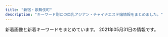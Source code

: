 ```yaml
---
title: "新宿・歌舞伎町"
description: "キーワード別にの巨乳アジアン・チャイナエステ嬢情報をまとめました。"
---
```


新着画像と新着キーワードをまとめています。
2021年05月31日の情報です。

<DmmAffiliateIns />
<KeywordTable
  shops={
    [
    {
        "keywords": {},
        "url": "http://pure-resort.tyo.cm/",
        "name": "\u30d4\u30e5\u30a2\u30ea\u30be\u30fc\u30c8II",
        "img_links": [],
        "station": "JR\u65b0\u5bbf\u99c5\u6771\u53e3"
    },
    {
        "keywords": {
            "D": 25,
            "E": 5
        },
        "url": "http://aroma-massage.red/",
        "img_links": [
            "http://aroma-massage.red/images/sysl.jpg",
            "http://aroma-massage.red/images/acb.jpg",
            "http://aroma-massage.red/images/cg2.jpg",
            "http://aroma-massage.red/images/tm.png",
            "http://aroma-massage.red/images/stal.jpg",
            "http://aroma-massage.red/images/qr.jpg",
            "http://aroma-massage.red/images/fbt.jpg",
            "http://aroma-massage.red/images/cg6.jpg",
            "http://aroma-massage.red/images/sta2.jpg",
            "http://aroma-massage.red/images/card.jpg",
            "http://aroma-massage.red/images/fbb.jpg",
            "http://aroma-massage.red/images/nft.jpg",
            "http://aroma-massage.red/images/sta5.jpg",
            "http://aroma-massage.red/images/sta3.jpg",
            "http://aroma-massage.red/images/option.jpg",
            "http://aroma-massage.red/images/creditcard.jpg",
            "http://aroma-massage.red/images/cg1.jpg",
            "http://aroma-massage.red/images/kan.jpg",
            "http://aroma-massage.red/images/toph.png",
            "http://aroma-massage.red/images/sta4.jpg",
            "http://aroma-massage.red/images/cg4.jpg",
            "http://aroma-massage.red/images/sta6.jpg",
            "http://aroma-massage.red/images/int.jpg",
            "http://aroma-massage.red/images/cg3.jpg",
            "http://aroma-massage.red/images/cg5.jpg",
            "http://aroma-massage.red/images/sta1.jpg"
        ],
        "name": "\u30c6\u30bb\u30e9-Tethera-",
        "station": "JR\u65b0\u5bbf\u99c5\u6771\u53e3"
    },
    {
        "name": "\u7652\u3057\u306e\u5bbf",
        "url": "http://aes-aroma.com/",
        "keywords": {
            "C": 18
        },
        "station": "JR\u65b0\u5bbf\u99c5\u5357\u53e3",
        "img_links": [
            "http://aes-aroma.com/img/ttl_rec.png",
            "http://aes-aroma.com/staff/yoko/02.jpg",
            "http://aes-aroma.com/staff/yuri/01.jpg",
            "http://aes-aroma.com/pic/head.png",
            "http://aes-aroma.com/staff/mimi/01.jpg",
            "http://aes-aroma.com/staff/megumi/01.jpg",
            "http://aes-aroma.com/staff/ai/01.jpg",
            "http://aes-aroma.com/i/files/homeimg.jpg",
            "http://aes-aroma.com/staff/koko/01.jpg",
            "http://aes-aroma.com/img/ttl_tnew.png",
            "http://aes-aroma.com/staff/kaori/01.jpg",
            "http://aes-aroma.com/staff/yoko/01.jpg",
            "http://aes-aroma.com/staff/nana/01.jpg",
            "http://aes-aroma.com/staff/miki/01.jpg",
            "http://aes-aroma.com/img/ttl_mobile.png",
            "http://aes-aroma.com/img/ttl_staff.png",
            "http://aes-aroma.com/img/ttl_pickup.png"
        ]
    },
    {
        "keywords": {
            "D": 4,
            "86": 14,
            "E": 8,
            "87": 2
        },
        "img_links": [
            "http://sweety-est.tokyo/images/m3.jpg",
            "http://sweety-est.tokyo/images/tit-sub3.jpg",
            "http://sweety-est.tokyo/link/menlog.jpg",
            "http://sweety-est.tokyo/images/r1.jpg",
            "http://sweety-est.tokyo/images/a1.jpg",
            "http://sweety-est.tokyo/images/m4.jpg",
            "http://sweety-est.tokyo/images/slider-img002.jpg",
            "http://sweety-est.tokyo/images/r3.jpg",
            "http://sweety-est.tokyo/images/kan1.jpg",
            "http://sweety-est.tokyo/images/r6.jpg",
            "http://sweety-est.tokyo/images/a8.jpg",
            "http://sweety-est.tokyo/images/a4.jpg",
            "http://sweety-est.tokyo/images/tit-sub4.jpg",
            "http://sweety-est.tokyo/images/m2.jpg",
            "http://sweety-est.tokyo/images/r5.jpg",
            "http://sweety-est.tokyo/images/cg02.jpg",
            "http://sweety-est.tokyo/images/pp.jpg",
            "http://sweety-est.tokyo/images/kan.jpg",
            "http://sweety-est.tokyo/images/cg03.jpg",
            "http://sweety-est.tokyo/images/b-online.png",
            "http://sweety-est.tokyo/images/tit-sub2.jpg",
            "http://sweety-est.tokyo/images/b-tel.png",
            "http://sweety-est.tokyo/images/a2.jpg",
            "http://sweety-est.tokyo/images/a3.jpg",
            "http://sweety-est.tokyo/images/a6.jpg",
            "http://sweety-est.tokyo/images/r2.jpg",
            "http://sweety-est.tokyo/images/cg08.jpg",
            "http://sweety-est.tokyo/images/m1.jpg",
            "http://sweety-est.tokyo/images/slider-img003.jpg",
            "http://sweety-est.tokyo/images/cg04.jpg",
            "http://sweety-est.tokyo/images/a5.jpg",
            "http://sweety-est.tokyo/images/tit-sub5.jpg",
            "http://sweety-est.tokyo/images/cg07.jpg",
            "http://sweety-est.tokyo/images/tit-sub1.jpg",
            "http://sweety-est.tokyo/images/cg01.jpg",
            "http://sweety-est.tokyo/images/sys.jpg",
            "http://sweety-est.tokyo/images/cg06.jpg",
            "http://sweety-est.tokyo/images/r4.jpg",
            "http://sweety-est.tokyo/images/slider-img001.jpg",
            "http://sweety-est.tokyo/images/qr.jpg",
            "http://sweety-est.tokyo/images/a7.jpg",
            "http://sweety-est.tokyo/images/tit-sub6.jpg",
            "http://sweety-est.tokyo/images/cg05.jpg",
            "http://sweety-est.tokyo/images/cg011.jpg"
        ],
        "name": "sweet-\u30b9\u30a6\u30a3\u30fc\u30c8-",
        "station": "JR\u65b0\u5bbf\u99c5\u897f\u53e3",
        "url": "http://sweety-est.tokyo/"
    },
    {
        "station": "\u65b0\u5bbf\u5fa1\u82d1\u524d\u99c53\u756a\u51fa\u53e3",
        "name": "\u5fa1\u82d1 -\u304e\u3087\u3048\u3093-",
        "keywords": {},
        "img_links": [
            "http://www.night.ne.jp/tokyo/gyoen/img/qr_code.jpg",
            "http://www.night.ne.jp/tokyo/gyoen/img/index_skill.jpg",
            "http://www.night.ne.jp/nightnet/img/4.jpg",
            "http://www.night.ne.jp/nightnet/img/16.jpg",
            "http://www.night.ne.jp/_format/W/img/index_enter_1.jpg",
            "http://www.night.ne.jp/nightnet/img/1.jpg",
            "http://www.night.ne.jp/nightnet/img/5.jpg",
            "http://www.night.ne.jp/tokyo/gyoen/img/index_view.jpg",
            "http://www.night.ne.jp/tokyo/gyoen/img/view_4.jpg",
            "http://www.night.ne.jp/tokyo/gyoen/img/skill_2.jpg",
            "http://www.night.ne.jp/nightnet/img/15.jpg",
            "http://www.night.ne.jp/nightnet/img/3.jpg",
            "http://www.night.ne.jp/nightnet/img/10.jpg",
            "http://www.night.ne.jp/nightnet/img/12a.jpg",
            "http://www.night.ne.jp/nightnet/img/13.jpg",
            "http://www.night.ne.jp/tokyo/gyoen/img/index.jpg",
            "http://www.night.ne.jp/_format/W/img/whats_news.jpg",
            "http://www.night.ne.jp/_format/W/img/whats_skill.jpg",
            "http://www.night.ne.jp/nightnet/img/14.jpg",
            "http://www.night.ne.jp/nightnet/img/11.jpg",
            "http://www.night.ne.jp/_format/W/img/whats_view.jpg",
            "http://www.night.ne.jp/nightnet/img/8.jpg",
            "http://www.night.ne.jp/nightnet/img/2.jpg",
            "http://www.night.ne.jp/nightnet/img/7.jpg",
            "http://www.night.ne.jp/tokyo/gyoen/img/view_2.jpg",
            "http://www.night.ne.jp/tokyo/gyoen/img/view_3.jpg",
            "http://www.night.ne.jp/tokyo/gyoen/img/view_1.jpg",
            "http://www.night.ne.jp/tokyo/gyoen/img/skill_3.jpg",
            "http://www.night.ne.jp/nightnet/img/9.jpg",
            "http://www.night.ne.jp/tokyo/gyoen/img/skill_1.jpg",
            "http://www.night.ne.jp/nightnet/img/6.jpg",
            "http://www.night.ne.jp/nightnet/img/17.jpg",
            "http://www.night.ne.jp/tokyo/gyoen/img/index_top.jpg"
        ],
        "url": "http://www.night.ne.jp/tokyo/gyoen/"
    },
    {
        "keywords": {},
        "img_links": [
            "http://relaxia.work/images/top_slider01.jpg",
            "http://relaxia.work/img/haru1.jpg",
            "http://relaxia.work/images/link_nav05.jpg",
            "http://relaxia.work/images/top.png",
            "http://relaxia.work/images/side_mobile.jpg",
            "http://relaxia.work/images/sp_top.jpg",
            "http://relaxia.work/images/link_nav02.jpg",
            "http://relaxia.work/images/side_tel.jpg",
            "http://relaxia.work/images/info3.jpg",
            "http://relaxia.work/images/side_link.jpg",
            "http://relaxia.work/images/link_nav06.jpg",
            "http://relaxia.work/images/info2.jpg",
            "http://relaxia.work/images/ico01.png",
            "http://relaxia.work/images/link_nav01.jpg",
            "http://relaxia.work/images/info1.jpg",
            "http://relaxia.work/img/yuki1.jpg",
            "http://relaxia.work/images/link_nav04.jpg",
            "http://relaxia.work/images/note.jpg",
            "http://relaxia.work/images/link_nav03.jpg",
            "http://relaxia.work/img/sizuka1.jpg"
        ],
        "url": "http://relaxia.work/",
        "station": "JR\u65b0\u5bbf\u99c5\u6771\u53e3",
        "name": "\u30ea\u30e9\u30af\u30b7\u30a2\u30fc"
    },
    {
        "station": "\u65b0\u5bbf\u897f\u53e3\u99c5D5\u51fa\u53e3",
        "name": "RELAIR \uff5e\u30ea\u30ec\u30a2\uff5e",
        "url": "http://in-esthe.com/relair/",
        "img_links": [
            "http://in-esthe.com/relair/img/newstback.png",
            "http://in-esthe.com/relair/img/twitter.png",
            "http://in-esthe.com/relair/img/botton.png",
            "http://in-esthe.com/relair/img/kanban4.jpg",
            "http://in-esthe.com/relair/img/english-t6.png",
            "http://in-esthe.com/relair/img/p-8.jpg",
            "http://in-esthe.com/relair/img/p-3-1.jpg",
            "http://in-esthe.com/relair/img/english-t1.png",
            "http://in-esthe.com/relair/img/english-t3.png",
            "http://in-esthe.com/relair/img/t-2.png",
            "http://in-esthe.com/relair/img/fla1.png",
            "http://in-esthe.com/relair/img/english-t5.png",
            "http://in-esthe.com/relair/img/t-3.png",
            "http://in-esthe.com/relair/img/p-7.jpg",
            "http://in-esthe.com/relair/img/english-t4.png",
            "http://in-esthe.com/relair/img/tel.png",
            "http://in-esthe.com/relair/img/t-1.png",
            "http://in-esthe.com/relair/img/fla.png",
            "http://in-esthe.com/relair/img/english-t2.png",
            "http://in-esthe.com/relair/img/p-1.jpg",
            "http://in-esthe.com/relair/img/re.png",
            "http://in-esthe.com/relair/img/p-9.jpg",
            "http://in-esthe.com/relair/img/p-1-1.jpg",
            "http://in-esthe.com/relair/img/p-3.jpg",
            "http://in-esthe.com/relair/img/s-1.jpg",
            "http://in-esthe.com/relair/img/fla2.png",
            "http://in-esthe.com/relair/img/card-english.png",
            "http://in-esthe.com/relair/img/p-0.jpg",
            "http://in-esthe.com/relair/img/p-2.jpg",
            "http://in-esthe.com/relair/img/head.png"
        ],
        "keywords": {
            "C": 8
        }
    },
    {
        "img_links": [
            "http://hi-msg.com/koyuki/img/card-english.png",
            "http://hi-msg.com/koyuki/img/botton.png",
            "http://hi-msg.com/koyuki/img/p-3.jpg",
            "http://hi-msg.com/koyuki/img/re.png",
            "http://hi-msg.com/koyuki/img/t-1.png",
            "http://hi-msg.com/koyuki/img/p-8-1.jpg",
            "http://hi-msg.com/koyuki/img/p-3-1.jpg",
            "http://hi-msg.com/koyuki/img/p-7.jpg",
            "http://hi-msg.com/koyuki/img/kanban4s.jpg",
            "http://hi-msg.com/koyuki/img/english-t4.png",
            "http://hi-msg.com/koyuki/img/p-10.jpg",
            "http://hi-msg.com/koyuki/img/kanban4.jpg",
            "http://hi-msg.com/koyuki/img/p-0.jpg",
            "http://hi-msg.com/koyuki/img/english-t5.png",
            "http://hi-msg.com/koyuki/img/english-t6.png",
            "http://hi-msg.com/koyuki/img/p-9.jpg",
            "http://hi-msg.com/koyuki/img/p-2-1.jpg",
            "http://hi-msg.com/koyuki/img/p-2.jpg",
            "http://hi-msg.com/koyuki/img/english-t2.png",
            "http://hi-msg.com/koyuki/img/t-2.png",
            "http://hi-msg.com/koyuki/img/p-8.jpg",
            "http://hi-msg.com/koyuki/img/p-4-1.jpg",
            "http://hi-msg.com/koyuki/img/card.png",
            "http://hi-msg.com/koyuki/img/tit.png",
            "http://hi-msg.com/koyuki/img/p-5.jpg",
            "http://hi-msg.com/koyuki/img/newstback.png",
            "http://hi-msg.com/koyuki/img/english-t1.png",
            "http://hi-msg.com/koyuki/img/tel.png",
            "http://hi-msg.com/koyuki/img/english-t3.png",
            "http://hi-msg.com/koyuki/img/head.png",
            "http://hi-msg.com/koyuki/img/p-1.jpg",
            "http://hi-msg.com/koyuki/img/p-4.jpg",
            "http://hi-msg.com/koyuki/img/p-6.jpg",
            "http://hi-msg.com/koyuki/img/p-7-1.jpg",
            "http://hi-msg.com/koyuki/img/p-6-1.jpg",
            "http://hi-msg.com/koyuki/img/t-3.png",
            "http://hi-msg.com/koyuki/img/p-11.jpg"
        ],
        "name": "KOYUKI",
        "url": "http://hi-msg.com/koyuki/",
        "station": "JR\u65b0\u5bbf\u99c5\u6771\u53e3",
        "keywords": {
            "C": 8
        }
    },
    {
        "name": "\u4f73\u7e01 \uff5e\u304b\u3048\u3093\uff5e",
        "keywords": {
            "D": 3,
            "86": 2
        },
        "img_links": [
            "http://ciretva.xyz/picture/face_bj1.png",
            "http://ciretva.xyz/uploads/201021/1-201021155T9631.jpg",
            "http://ciretva.xyz/uploads/210329/1-2103291H049191.jpg",
            "http://ciretva.xyz/picture/room2.jpg",
            "http://ciretva.xyz/uploads/210329/1-2103291H0421R.jpg",
            "http://ciretva.xyz/picture/top.jpg",
            "http://ciretva.xyz/picture/s_staff.png",
            "http://ciretva.xyz/picture/room3.jpg",
            "http://ciretva.xyz/uploads/201021/1-201021155925315.jpg",
            "http://ciretva.xyz/picture/pick.jpg",
            "http://ciretva.xyz/uploads/201021/1-201021155T02L.jpg",
            "http://ciretva.xyz/uploads/201021/1-201021155932238.jpg",
            "http://ciretva.xyz/picture/room1.jpg",
            "http://ciretva.xyz/picture/room4.jpg",
            "http://ciretva.xyz/picture/news.jpg",
            "http://ciretva.xyz/picture/face.jpg"
        ],
        "url": "http://ciretva.xyz/",
        "station": "\u897f\u6b66\u65b0\u5bbf\u99c5\u5317\u53e3"
    },
    {
        "keywords": {},
        "url": "http://www.yu-yu.work/",
        "station": "\u897f\u6b66\u65b0\u5bbf\u99c5\u5317\u53e3",
        "name": "\u7652 \u3086\u3046",
        "img_links": [
            "http://www.yu-yu.work/images/news.jpg",
            "http://www.yu-yu.work/images/int1.png",
            "http://www.yu-yu.work/images/b2.jpg",
            "http://www.yu-yu.work/images/sys3.jpg",
            "http://www.yu-yu.work/images/5.jpg",
            "http://www.yu-yu.work/img/rin1.jpg",
            "http://www.yu-yu.work/img/haruka1.jpg",
            "http://www.yu-yu.work/staff/yuina.jpg",
            "http://www.yu-yu.work/images/sys1.jpg",
            "http://www.yu-yu.work/img/misaki1.jpg",
            "http://www.yu-yu.work/images/interior_t.jpg",
            "http://www.yu-yu.work/images/1.jpg",
            "http://www.yu-yu.work/images/3.jpg",
            "http://www.yu-yu.work/images/6.jpg",
            "http://www.yu-yu.work/img/nana1.jpg",
            "http://www.yu-yu.work/images/sys2.jpg",
            "http://www.yu-yu.work/images/info.jpg",
            "http://www.yu-yu.work/staff/naomi.jpg",
            "http://www.yu-yu.work/images/2.jpg",
            "http://www.yu-yu.work/img/yuina1.jpg",
            "http://www.yu-yu.work/staff/nana.jpg",
            "http://www.yu-yu.work/images/ac1.jpg",
            "http://www.yu-yu.work/images/ac2.jpg",
            "http://www.yu-yu.work/images/mobile.jpg",
            "http://www.yu-yu.work/images/sys4.jpg",
            "http://www.yu-yu.work/images/line.png",
            "http://www.yu-yu.work/staff/misaki.jpg",
            "http://www.yu-yu.work/staff/rin.jpg",
            "http://www.yu-yu.work/staff/haruka.jpg",
            "http://www.yu-yu.work/images/staff_t.jpg",
            "http://www.yu-yu.work/img/naomi1.jpg",
            "http://www.yu-yu.work/images/head.jpg",
            "http://www.yu-yu.work/images/int2.png",
            "http://www.yu-yu.work/images/4.jpg",
            "http://www.yu-yu.work/images/b1.jpg"
        ]
    },
    {
        "img_links": [
            "https://shinjuku-mensesthe.com/staff/hana-s1.jpg",
            "https://shinjuku-mensesthe.com/staff/hana-l1.jpg",
            "https://shinjuku-mensesthe.com/images/main-top.jpg",
            "https://shinjuku-mensesthe.com/images/header3.png",
            "https://shinjuku-mensesthe.com/staff/seira-s1.jpg",
            "https://shinjuku-mensesthe.com/images/top1.jpg",
            "https://shinjuku-mensesthe.com/images/footer-r.png",
            "https://shinjuku-mensesthe.com/icon/yelp.png",
            "https://shinjuku-mensesthe.com/menu/blog.png",
            "https://shinjuku-mensesthe.com/images/main-sp.jpg",
            "https://shinjuku-mensesthe.com/staff/yuki-s1.jpg",
            "https://shinjuku-mensesthe.com/images/qrcode.png",
            "https://shinjuku-mensesthe.com/images/footer-l.png",
            "https://shinjuku-mensesthe.com/massage/2020/08/16/riri-s1.jpg",
            "https://shinjuku-mensesthe.com/room/room-l2.jpg",
            "https://shinjuku-mensesthe.com/massage/2020/10/05/yuki-s1.jpg",
            "https://shinjuku-mensesthe.com/staff/arisa-s1.jpg",
            "https://shinjuku-mensesthe.com/button/blog.png",
            "https://shinjuku-mensesthe.com/massage/2020/10/21/risa-s1.jpg",
            "https://shinjuku-mensesthe.com/images/main-small.jpg",
            "https://shinjuku-mensesthe.com/images/top3.jpg",
            "https://shinjuku-mensesthe.com/menu/home.png",
            "https://shinjuku-mensesthe.com/staff/hikaru-l1.jpg",
            "https://shinjuku-mensesthe.com/room/room-l1.jpg",
            "https://shinjuku-mensesthe.com/button/staff.png",
            "https://shinjuku-mensesthe.com/menu/staff.png",
            "https://shinjuku-mensesthe.com/staff/kana-l1.jpg",
            "https://shinjuku-mensesthe.com/room/room-l3.jpg",
            "https://shinjuku-mensesthe.com/images/top2.jpg",
            "https://shinjuku-mensesthe.com/icon/twitter.png",
            "https://shinjuku-mensesthe.com/staff/shiori-s1.jpg",
            "https://shinjuku-mensesthe.com/staff/hikaru-s1.jpg",
            "https://shinjuku-mensesthe.com/massage/2020/09/14/hana-s1.jpg",
            "https://shinjuku-mensesthe.com/images/clear.png",
            "https://shinjuku-mensesthe.com/massage/2020/07/31/covit19.jpg",
            "https://shinjuku-mensesthe.com/staff/seira-l1.jpg",
            "https://shinjuku-mensesthe.com/staff/arisa-l1.jpg",
            "https://shinjuku-mensesthe.com/menu/info.png",
            "https://shinjuku-mensesthe.com/link/mens-esthe.png",
            "https://shinjuku-mensesthe.com/button/home.png",
            "https://shinjuku-mensesthe.com/staff/yuki-l1.jpg",
            "https://shinjuku-mensesthe.com/staff/kana-s1.jpg",
            "https://shinjuku-mensesthe.com/room/room-l4.jpg",
            "https://shinjuku-mensesthe.com/icon/line.png",
            "https://shinjuku-mensesthe.com/images/flower.png",
            "https://shinjuku-mensesthe.com/images/camp.png",
            "https://shinjuku-mensesthe.com/icon/facebook.png",
            "https://shinjuku-mensesthe.com/massage/2021/03/27/blog.jpg",
            "https://scdn.line-apps.com/n/line_add_friends/btn/ja.png"
        ],
        "name": "\u5915\u9727 \u3086\u3046\u304e\u308a",
        "url": "https://shinjuku-mensesthe.com/",
        "keywords": {},
        "station": "JR\u65b0\u5bbf\u99c5\u6771\u53e3"
    },
    {
        "station": "\u897f\u6b66\u65b0\u5bbf\u99c5\u5317\u53e3",
        "url": "http://genkimorimori.este88.com/",
        "img_links": [
            "http://genkimorimori.este88.com/images/kaori1.jpg",
            "http://genkimorimori.este88.com/images/r04.jpg",
            "http://genkimorimori.este88.com/img/kixyoko1.jpg",
            "http://genkimorimori.este88.com/img/momo1.jpg",
            "http://genkimorimori.este88.com/images/momo1.jpg",
            "http://genkimorimori.este88.com/images/r02.jpg",
            "http://genkimorimori.este88.com/images/ph1.jpg",
            "http://genkimorimori.este88.com/img/koyuki1.jpg",
            "http://genkimorimori.este88.com/img/kaori1.jpg",
            "http://genkimorimori.este88.com/images/kixyoko1.jpg",
            "http://genkimorimori.este88.com/gals/risa1.jpg",
            "http://genkimorimori.este88.com/images/koyuki1.jpg",
            "http://genkimorimori.este88.com/img/mika1.jpg",
            "http://genkimorimori.este88.com/images/mika1.jpg",
            "http://genkimorimori.este88.com/gals/nnana1.jpg",
            "http://genkimorimori.este88.com/gals/sayuri1.jpg",
            "http://genkimorimori.este88.com/gals/koko1.jpg",
            "http://genkimorimori.este88.com/images/r01.jpg"
        ],
        "name": "\u5143\u6c17\u30e2\u30ea\u30e2\u30ea",
        "keywords": {}
    },
    {
        "station": "JR\u65b0\u5bbf\u99c5\u6771\u53e3",
        "url": "http://www.yuuka.info/",
        "keywords": {},
        "name": "\u7652\u83ef \u3086\u3046\u304b",
        "img_links": [
            "http://www.yuuka.info/images/sys.jpg",
            "http://www.yuuka.info/img/rina1.jpg",
            "http://www.yuuka.info/images/rec2.jpg",
            "http://www.yuuka.info/images/mobile.jpg",
            "http://www.yuuka.info/images/interior_t.jpg",
            "http://www.yuuka.info/images/rec1.jpg",
            "http://www.yuuka.info/img/sayaka1.jpg",
            "http://www.yuuka.info/img/miyu1.jpg",
            "http://www.yuuka.info/images/ta.jpg",
            "http://www.yuuka.info/images/4.jpg",
            "http://www.yuuka.info/images/up.png",
            "http://www.yuuka.info/images/3.jpg",
            "http://www.yuuka.info/images/staff_t.jpg",
            "http://www.yuuka.info/images/int2.jpg",
            "http://www.yuuka.info/images/news.jpg",
            "http://www.yuuka.info/images/head.jpg",
            "http://www.yuuka.info/img/momo1.jpg",
            "http://www.yuuka.info/images/2.jpg",
            "http://www.yuuka.info/images/tel.jpg",
            "http://www.yuuka.info/images/int1.jpg",
            "http://www.yuuka.info/images/1.jpg"
        ]
    },
    {
        "name": "Fairy Girl",
        "station": "JR\u65b0\u5bbf\u99c5\u897f\u53e3",
        "url": "http://fairy-girl.work/",
        "img_links": [
            "http://fairy-girl.work/images/int1.jpg",
            "http://fairy-girl.work/staff/misa.jpg",
            "http://fairy-girl.work/images/9.jpg",
            "http://fairy-girl.work/images/sys2.jpg",
            "http://fairy-girl.work/staff/rara.jpg",
            "http://fairy-girl.work/img/kiki2.jpg",
            "http://fairy-girl.work/images/tr.jpg",
            "http://fairy-girl.work/images/3.jpg",
            "http://fairy-girl.work/images/5.jpg",
            "http://fairy-girl.work/images/1.jpg",
            "http://fairy-girl.work/images/7.jpg",
            "http://fairy-girl.work/img/hitomi1.jpg",
            "http://fairy-girl.work/images/sys3.jpg",
            "http://fairy-girl.work/img/rika1.jpg",
            "http://fairy-girl.work/images/interior_t.jpg",
            "http://fairy-girl.work/images/ac1.jpg",
            "http://fairy-girl.work/images/11.jpg",
            "http://fairy-girl.work/img/mari1.jpg",
            "http://fairy-girl.work/staff/mari.jpg",
            "http://fairy-girl.work/img/rina1.jpg",
            "http://fairy-girl.work/images/staff_t.jpg",
            "http://fairy-girl.work/images/10.jpg",
            "http://fairy-girl.work/images/ac2.jpg",
            "http://fairy-girl.work/img/eri1.jpg",
            "http://fairy-girl.work/images/bana0404_4.png",
            "http://fairy-girl.work/images/6.jpg",
            "http://fairy-girl.work/staff/rika.jpg",
            "http://fairy-girl.work/staff/hitomi.jpg",
            "http://fairy-girl.work/img/kana1.jpg",
            "http://fairy-girl.work/images/line.png",
            "http://fairy-girl.work/staff/yuki.jpg",
            "http://fairy-girl.work/images/8.jpg",
            "http://fairy-girl.work/images/sys1.jpg",
            "http://fairy-girl.work/staff/yuyu.jpg",
            "http://fairy-girl.work/images/sys5.jpg",
            "http://fairy-girl.work/images/sys4.jpg",
            "http://fairy-girl.work/images/12.jpg",
            "http://fairy-girl.work/images/news.jpg",
            "http://fairy-girl.work/staff/rina.jpg",
            "http://fairy-girl.work/img/kiki1.jpg",
            "http://fairy-girl.work/images/2.jpg",
            "http://fairy-girl.work/img/rara1.jpg",
            "http://fairy-girl.work/staff/kana.jpg",
            "http://fairy-girl.work/staff/eri.jpg",
            "http://fairy-girl.work/img/misa1.jpg",
            "http://fairy-girl.work/img/yuki1.jpg",
            "http://fairy-girl.work/img/eri2.jpg",
            "http://fairy-girl.work/img/yuyu1.jpg",
            "http://fairy-girl.work/images/int2.jpg",
            "http://fairy-girl.work/staff/kiki.jpg",
            "http://fairy-girl.work/images/mobile.jpg"
        ],
        "keywords": {}
    },
    {
        "img_links": [
            "http://clear-es.net/yamituki-n/uploads/images/mmexport1576417470781.jpg",
            "http://clear-es.net/images/index_08.jpg",
            "http://clear-es.net/yamituki-n/uploads/images/mika03s.jpg",
            "http://clear-es.net/images/index_24.jpg",
            "http://clear-es.net/images/index_02.jpg",
            "http://clear-es.net/yamituki-n/uploads/images/yui01.jpg",
            "http://clear-es.net/uploads/0141717ce8be90c90f41c0c8eb5c92fe.jpg",
            "http://clear-es.net/uploads/f73e8f67358edf8e94cf35d345a7af08.jpg",
            "http://clear-es.net/yamituki-n/uploads/images/rika55ss.jpg",
            "http://clear-es.net/images/index_25.jpg",
            "http://clear-es.net/images/index_09.jpg",
            "http://clear-es.net/images/index_14.jpg",
            "http://clear-es.net/yamituki-n/uploads/images/rena01.jpg",
            "http://clear-es.net/images/gallery_11.jpg",
            "http://clear-es.net/images/index_27.jpg",
            "http://clear-es.net/uploads/f426bd85a8f6a9eac87e55b2d44c4bd5.jpg",
            "http://clear-es.net/images/index_10.jpg",
            "http://clear-es.net/uploads/09bdd5637edec4bfa3d47a7e9874640b.jpg",
            "http://clear-es.net/images/index_11.jpg",
            "http://clear-es.net/yamituki-n/uploads/images/rena02.jpg",
            "http://clear-es.net/images/index_04.jpg",
            "http://clear-es.net/images/index_07.jpg",
            "http://clear-es.net/images/girls_03.jpg",
            "http://clear-es.net/yamituki-n/uploads/images/emi3.jpg",
            "http://clear-es.net/yamituki-n/uploads/images/satomi2.jpg",
            "http://clear-es.net/images/index_23.jpg",
            "http://clear-es.net/uploads/2aa97908694153fb149943f0b8445352.jpg",
            "http://clear-es.net/images/index_21.jpg",
            "http://clear-es.net/images/index_26.jpg",
            "http://clear-es.net/images/girls_13.jpg",
            "http://clear-es.net/uploads/cec0ed392fe00d8e3ff867c0625809e6.jpg",
            "http://clear-es.net/uploads/22c8968348a9acc2dfc9ab0aecb09c27.jpg",
            "http://clear-es.net/uploads/c8a6186524d872100cc89c100d1f3728.jpg",
            "http://clear-es.net/images/index_12.jpg",
            "http://clear-es.net/images/koko_1.jpg",
            "http://clear-es.net/images/index_13.jpg",
            "http://clear-es.net/images/index_19.jpg",
            "http://clear-es.net/uploads/97eb17743f96fd7f0551aab0bedd5e6f.jpg",
            "http://clear-es.net/images/index_05.jpg",
            "http://clear-es.net/images/girls_11.jpg",
            "http://clear-es.net/images/index_01.jpg",
            "http://clear-es.net/images/index_15.jpg",
            "http://clear-es.net/uploads/10299154955d10c3b815a5638a35a934.jpg",
            "http://clear-es.net/yamituki-n/uploads/images/satomi21.jpg",
            "http://clear-es.net/images/index_20.jpg",
            "http://clear-es.net/images/index_28.jpg",
            "http://clear-es.net/yamituki-n/uploads/images/juri01s.jpg",
            "http://clear-es.net/images/index_17.jpg",
            "http://clear-es.net/images/service_11.jpg",
            "http://clear-es.net/images/index_28_01.jpg",
            "http://clear-es.net/uploads/c1f6d0346f5cb109ac62c21a58c7deff.jpg",
            "http://clear-es.net/images/index_06.jpg",
            "http://clear-es.net/images/index_03.jpg",
            "http://clear-es.net/uploads/a62d7f24a5b9a4fd5aeef678eb24ef4b.jpg",
            "http://clear-es.net/my_work/images/pic1.png",
            "http://clear-es.net/images/index_18.jpg"
        ],
        "name": "CLEAR-\u30af\u30ea\u30a2-",
        "url": "http://clear-es.net/",
        "station": "\u897f\u6b66\u65b0\u5bbf\u99c5\u5317\u53e3",
        "keywords": {
            "87": 2,
            "90": 1,
            "86": 3,
            "F": 1,
            "C": 2,
            "88": 4,
            "D": 8,
            "89": 1
        }
    },
    {
        "url": "https://mens-esthe.xyz/",
        "name": "\u30b8\u30e5\u30ea\u30a2\u30f3",
        "img_links": [
            "https://mens-esthe.xyz/icon/line.png",
            "https://mens-esthe.xyz/images/esthe3.jpg",
            "https://mens-esthe.xyz/room/room-l4.jpg",
            "https://mens-esthe.xyz/icon/facebook.png",
            "https://mens-esthe.xyz/staff/kana-s1.jpg",
            "https://mens-esthe.xyz/room/room-l1.jpg",
            "https://mens-esthe.xyz/icon/yelp.png",
            "https://mens-esthe.xyz/images/main-sp.jpg",
            "https://mens-esthe.xyz/images/clear.png",
            "https://mens-esthe.xyz/icon/twitter.png",
            "https://mens-esthe.xyz/staff/yuuka-l1.jpg",
            "https://mens-esthe.xyz/images/esthe2.jpg",
            "https://mens-esthe.xyz/footer/footer-staff.png",
            "https://mens-esthe.xyz/staff/eri-s1.jpg",
            "https://mens-esthe.xyz/staff/moe-s1.jpg",
            "https://mens-esthe.xyz/images/header3.png",
            "https://mens-esthe.xyz/room/room-l6.jpg",
            "https://mens-esthe.xyz/room/room-l5.jpg",
            "https://mens-esthe.xyz/staff/eri-l2.jpg",
            "https://mens-esthe.xyz/staff/eri-s2.jpg",
            "https://mens-esthe.xyz/staff/eri-l1.jpg",
            "https://mens-esthe.xyz/staff/yuuka-s2.jpg",
            "https://mens-esthe.xyz/images/main1.jpg",
            "https://mens-esthe.xyz/staff/yuuka-l2.jpg",
            "https://mens-esthe.xyz/staff/yuuka-s1.jpg",
            "https://mens-esthe.xyz/room/room-l2.jpg",
            "https://mens-esthe.xyz/room/room-l8.jpg",
            "https://mens-esthe.xyz/staff/kana-l1.jpg",
            "https://mens-esthe.xyz/room/room-l7.jpg",
            "https://mens-esthe.xyz/room/room-l3.jpg",
            "https://mens-esthe.xyz/images/esthe4.jpg",
            "https://mens-esthe.xyz/images/esthe1.jpg",
            "https://mens-esthe.xyz/images/qrcode.png",
            "https://mens-esthe.xyz/staff/kana-s2.jpg",
            "https://mens-esthe.xyz/staff/kana-l2.jpg",
            "https://mens-esthe.xyz/footer/footer-line.png",
            "https://mens-esthe.xyz/staff/moe-l1.jpg",
            "https://mens-esthe.xyz/footer/footer-tel.png"
        ],
        "station": "JR\u65b0\u5bbf\u99c5\u6771\u5357\u53e3",
        "keywords": {
            "95": 5,
            "84": 5,
            "86": 10,
            "D": 10,
            "F": 5
        }
    },
    {
        "name": "\u30af\u30ea\u30b9\u30bf\u30eb",
        "url": "http://crystal-est.net/",
        "keywords": {
            "C": 2
        },
        "img_links": [
            "http://ruby-es.com/uploads/rubyes/2017/02/img_info_05.png",
            "http://crystal-est.net/uploads/crystal/images/icon_flower.png",
            "http://ruby-es.com/uploads/rubyes/2017/02/img_info_02.png",
            "http://crystal-est.net/uploads/crystal/2017/04/web.png",
            "http://ruby-es.com/uploads/rubyes/2017/02/img_info_01.png",
            "http://crystal-est.net/uploads/crystal/2017/03/bnr_side_042.png",
            "http://crystal-est.net/uploads/crystal/2017/03/treatment2.png",
            "http://crystal-est.net/uploads/crystal/images/subvisual_staff.png",
            "http://ruby-es.com/uploads/rubyes/2017/02/img_info_06.png",
            "http://crystal-est.net/uploads/crystal/2020/12/img_6830.jpg",
            "http://crystal-est.net/uploads/crystal/2020/11/tel.jpg",
            "http://crystal-est.net/uploads/crystal/2017/03/subvisual_reserve.png",
            "http://ruby-es.com/uploads/rubyes/2017/02/img_info_04.png",
            "http://crystal-est.net/uploads/crystal/2018/07/wechatimg31.jpeg",
            "http://crystal-est.net/uploads/crystal/2017/04/line2.png",
            "http://crystal-est.net/uploads/crystal/2017/03/bnr_side_052.png",
            "http://crystal-est.net/uploads/crystal/2017/03/subvisual_enquete1.png",
            "http://crystal-est.net/uploads/crystal/2017/04/bnr_side_01.png",
            "http://crystal-est.net/uploads/crystal/2017/03/subvisual_contact.png",
            "http://ruby-es.com/uploads/rubyes/2017/02/img_info_03.png",
            "http://crystal-est.net/uploads/crystal/2018/05/mayu1.jpeg",
            "http://crystal-est.net/uploads/crystal/2017/03/subvisual_info.png",
            "http://crystal-est.net/uploads/crystal/2017/03/btn_top_01.png",
            "http://crystal-est.net/uploads/crystal/2018/07/wechatimg26.jpeg",
            "http://crystal-est.net/uploads/crystal/2017/03/btn_top_02.png",
            "http://crystal-est.net/uploads/crystal/images/xing.png",
            "http://crystal-est.net/uploads/crystal/2018/07/wechatimg30.jpeg",
            "http://crystal-est.net/uploads/crystal/images/p01.png",
            "http://crystal-est.net/uploads/crystal/2017/03/ruby6.png",
            "http://crystal-est.net/uploads/crystal/2017/02/ameba.jpg",
            "http://crystal-est.net/uploads/crystal/images/no-photo.jpg",
            "http://crystal-est.net/uploads/crystal/2017/03/icon_flower.png",
            "http://crystal-est.net/uploads/crystal/2017/03/bnr_side_credit1.png",
            "http://crystal-est.net/uploads/crystal/2017/03/btn_top_03.png",
            "http://crystal-est.net/uploads/crystal/2017/02/wifi.jpg",
            "http://crystal-est.net/uploads/crystal/2020/12/img_6902.jpg",
            "http://crystal-est.net/uploads/crystal/2018/08/wechatimg51.jpeg",
            "http://crystal-est.net/uploads/crystal/2017/03/subvisual_qa.png",
            "http://crystal-est.net/uploads/crystal/2017/04/leftmovie.png",
            "http://crystal-est.net/uploads/crystal/2017/03/subvisual_magazine1.png",
            "http://crystal-est.net/uploads/crystal/2018/08/wechatimg49.jpeg",
            "http://crystal-est.net/uploads/crystal/2017/03/bnr_side_032.png",
            "http://crystal-est.net/uploads/crystal/2018/07/wechatimg125.jpeg",
            "http://crystal-est.net/uploads/crystal/2018/05/webwxgetmsgimg.jpeg",
            "http://crystal-est.net/uploads/crystal/2017/03/subvisual_link.png"
        ],
        "station": "JR\u65b0\u5bbf\u99c5\u6771\u53e3"
    },
    {
        "station": "JR\u65b0\u5bbf\u99c5\u897f\u53e3",
        "keywords": {
            "D": 24,
            "87": 12,
            "85": 12,
            "86": 12,
            "E": 12
        },
        "img_links": [
            "http://yurali.oks.bz/images/s2.jpg",
            "http://yurali.oks.bz/images/line.jpg",
            "http://yurali.oks.bz/photos/sites/48/2020/09/2020090809340917.jpg",
            "http://yurali.oks.bz/images/room3.jpg",
            "http://yurali.oks.bz/images/room4.jpg",
            "http://yurali.oks.bz/images/s3.jpg",
            "http://yurali.oks.bz/photos/sites/48/2020/06/2020063002493351.jpg",
            "http://yurali.oks.bz/photos/sites/48/2020/09/2020090809341126.jpg",
            "http://yurali.oks.bz/images/s1.jpg",
            "http://yurali.oks.bz/images/room1.jpg",
            "http://yurali.oks.bz/images/right.jpg",
            "http://yurali.oks.bz/images/s4.jpg",
            "http://yurali.oks.bz/images/top.jpg",
            "http://yurali.oks.bz/images/mobile.jpg",
            "http://yurali.oks.bz/photos/sites/48/2021/03/2021033110254887.jpg",
            "http://yurali.oks.bz/images/s_new.png",
            "http://yurali.oks.bz/photos/sites/48/2021/03/2021033110254811.jpg",
            "http://yurali.oks.bz/photos/sites/48/2020/09/2020090809341490.jpg",
            "http://yurali.oks.bz/images/room2.jpg",
            "http://yurali.oks.bz/images/content.jpg"
        ],
        "url": "http://yurali.oks.bz/",
        "name": "\u6c17\u697d"
    },
    {
        "name": "\u65b0\u5bbf\u6975\u4e0a\u30e1\u30f3\u30ba\u30a8\u30b9\u30c6",
        "station": "JR\u65b0\u5bbf\u99c5",
        "img_links": [],
        "url": "https://gokujo.iest.info/",
        "keywords": {}
    },
    {
        "url": "http://sakura-relax.net/",
        "name": "\u697d\u697d-\u30e9\u30af\u30e9\u30af-",
        "station": "\u65b0\u5bbf\u4e09\u4e01\u76ee\u99c5E1\u51fa\u53e3",
        "keywords": {
            "C": 8,
            "E": 8,
            "86": 4,
            "87": 8,
            "85": 4
        },
        "img_links": [
            "http://sakura-relax.net/images/cg04.jpg",
            "http://sakura-relax.net/images/kan.jpg",
            "http://sakura-relax.net/images/cg03.jpg",
            "http://sakura-relax.net/images/tel.png",
            "http://sakura-relax.net/images/cg07.jpg",
            "http://sakura-relax.net/link/menlog.jpg",
            "http://sakura-relax.net/images/cg06.jpg",
            "http://sakura-relax.net/images/top-img01.png",
            "http://sakura-relax.net/images/top-img02.png",
            "http://sakura-relax.net/images/qrc.png"
        ]
    }
]
}
/>
<DmmAffiliateScript />
